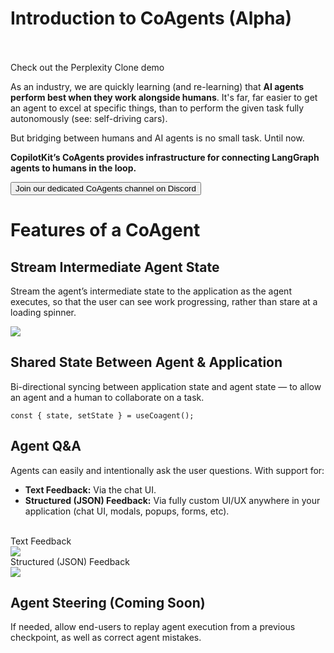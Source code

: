 
# Introduction to CoAgents (Alpha)

<br/>

<YouTubeVideo videoId="nBephBv4zr0" defaultPlaybackRate={1.25} />

<br/>

<Link href="/coagents/coagent-demo" className="_text-primary-600 decoration-from-font underline [text-underline-position:from-font]">Check out the Perplexity Clone demo</Link>

As an industry, we are quickly learning (and re-learning) that **AI agents perform best when they work alongside humans**. It's far, far easier to get an agent to excel at specific things, than to perform the given task fully autonomously (see: self-driving cars).

But bridging between humans and AI agents is no small task. Until now.

**CopilotKit’s CoAgents provides infrastructure for connecting LangGraph agents to humans in the loop.**

<Link href="https://discord.gg/FsK9P2Nv" target="_blank">
  <button className="bg-indigo-600 text-white px-4 py-2 rounded-lg flex items-center gap-2 mt-2 font-medium">
    <FaDiscord className="w-4 h-4" />
    <span>Join our dedicated CoAgents channel on Discord</span>
  </button>
</Link>

# Features of a CoAgent

## Stream Intermediate Agent State

Stream the agent’s intermediate state to the application as the agent executes, so that the user can see work progressing, rather than stare at a loading spinner.

<Frame>
  <img src="/images/coagents/intermediate-state.gif" />
</Frame>

## Shared State Between Agent & Application

Bi-directional syncing between application state and agent state — to allow an agent and a human to collaborate on a task.

```tsx
const { state, setState } = useCoagent();
```

## Agent Q&A

Agents can easily and intentionally ask the user questions. With support for:

- **Text Feedback:** Via the chat UI.
- **Structured (JSON) Feedback:** Via fully custom UI/UX anywhere in your application (chat UI, modals, popups, forms, etc).

<br />

<div className="flex gap-2 w-full my-2">
  <div className="flex-1 border bg-white rounded-lg shadow-md p-4">
    <div className="flex items-center justify-center gap-2 font-semibold">
      <div className="bg-indigo-500 rounded-md w-7 h-7 text-white flex items-center justify-center">
        <TextIcon className="w-4 h-4" />
      </div>
      <span>Text Feedback</span>
    </div>
    <div className="italic py-4">
      <img
        src="/images/coagents/text-feedback.png"
        className="rounded-md border"
      />
    </div>
  </div>
  <div className="flex-1 border bg-white rounded-lg shadow-md p-4">
    <div className="flex items-center justify-center gap-2 font-semibold">
      <div className="bg-indigo-500 rounded-md w-7 h-7 text-white flex items-center justify-center">
        <JsonIcon className="w-5 h-5" />
      </div>
      <span>Structured (JSON) Feedback</span>
    </div>
    <div className="italic py-4">
      <img
        src="/images/coagents/json-feedback.png"
        className="rounded-md border"
      />
    </div>
  </div>
</div>

## Agent Steering (Coming Soon)

If needed, allow end-users to replay agent execution from a previous checkpoint, as well as correct agent mistakes.

<CoAgentsEnterpriseCTA />
